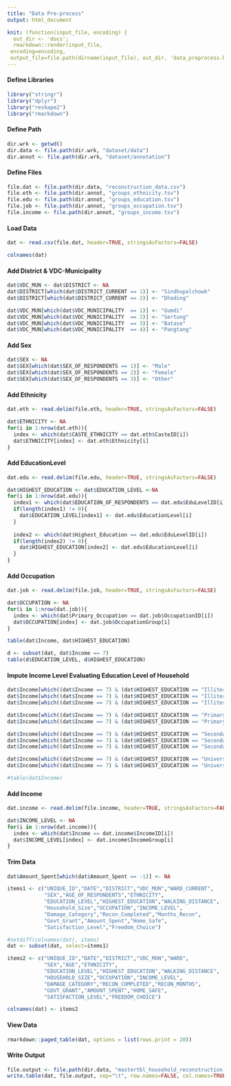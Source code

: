 ```yaml
---
title: "Data Pre-process"
output: html_document

knit: (function(input_file, encoding) {
  out_dir <- 'docs';
  rmarkdown::render(input_file,
 encoding=encoding,
 output_file=file.path(dirname(input_file), out_dir, 'data_preprocess.html'))})
---
```



#### Define Libraries
```r
library("stringr")
library("dplyr")
library("reshape2")
library("rmarkdown")
```

#### Define Path
```r
dir.wrk <- getwd()
dir.data <- file.path(dir.wrk, "dataset/data")
dir.annot <- file.path(dir.wrk, "dataset/annotation")
```

#### Define Files
```r
file.dat <- file.path(dir.data, "reconstruction_data.csv")
file.eth <- file.path(dir.annot, "groups_ethnicity.tsv")
file.edu <- file.path(dir.annot, "groups_education.tsv")
file.job <- file.path(dir.annot, "groups_occupation.tsv")
file.income <- file.path(dir.annot, "groups_income.tsv")
```

#### Load Data
```r
dat <- read.csv(file.dat, header=TRUE, stringsAsFactors=FALSE)

colnames(dat)
```

#### Add District & VDC-Municipality
```r
dat$VDC_MUN <- dat$DISTRICT <- NA
dat$DISTRICT[which(dat$DISTRICT_CURRENT == 1)] <- "Sindhupalchowk"
dat$DISTRICT[which(dat$DISTRICT_CURRENT == 2)] <- "Dhading"  

dat$VDC_MUN[which(dat$VDC_MUNICIPALITY  == 1)] <- "Gumdi"
dat$VDC_MUN[which(dat$VDC_MUNICIPALITY  == 2)] <- "Sertung"
dat$VDC_MUN[which(dat$VDC_MUNICIPALITY  == 3)] <- "Batase"
dat$VDC_MUN[which(dat$VDC_MUNICIPALITY  == 4)] <- "Pangtang"
```

#### Add Sex
```r
dat$SEX <- NA
dat$SEX[which(dat$SEX_OF_RESPONDENTS == 1)] <- "Male"
dat$SEX[which(dat$SEX_OF_RESPONDENTS == 2)] <- "Female"
dat$SEX[which(dat$SEX_OF_RESPONDENTS == 3)] <- "Other"
```

#### Add Ethnicity
```r
dat.eth <- read.delim(file.eth, header=TRUE, stringsAsFactors=FALSE)

dat$ETHNICITY <- NA
for(i in 1:nrow(dat.eth)){
  index <- which(dat$CASTE_ETHNICITY == dat.eth$CasteID[i])
  dat$ETHNICITY[index] <- dat.eth$Ethnicity[i]
}
```


#### Add EducationLevel
```r
dat.edu <- read.delim(file.edu, header=TRUE, stringsAsFactors=FALSE)

dat$HIGHEST_EDUCATION <- dat$EDUCATION_LEVEL <-NA
for(i in 1:nrow(dat.edu)){
  index1 <- which(dat$EDUCATION_OF_RESPONDENTS == dat.edu$EduLevelID[i])
  if(length(index1) != 0){
    dat$EDUCATION_LEVEL[index1] <- dat.edu$EducationLevel[i]
  }
  
  index2 <- which(dat$Highest_Education == dat.edu$EduLevelID[i])
  if(length(index2) != 0){
    dat$HIGHEST_EDUCATION[index2] <- dat.edu$EducationLevel[i]
  }
}
```

#### Add Occupation
```r
dat.job <- read.delim(file.job, header=TRUE, stringsAsFactors=FALSE)

dat$OCCUPATION <- NA
for(i in 1:nrow(dat.job)){
  index <- which(dat$Primary_Occupation == dat.job$OccupationID[i])
  dat$OCCUPATION[index] <- dat.job$OccupationGroup[i]
}
```

```r
table(dat$Income, dat$HIGHEST_EDUCATION)

d <- subset(dat, dat$Income == 7)
table(d$EDUCATION_LEVEL, d$HIGHEST_EDUCATION)
```

#### Impute Income Level Evaluating Education Level of Household
```r
dat$Income[which((dat$Income == 7) & (dat$HIGHEST_EDUCATION == "Illiterate") & (dat$EDUCATION_LEVEL == "Illiterate"))] <- 1
dat$Income[which((dat$Income == 7) & (dat$HIGHEST_EDUCATION == "Illiterate") & (dat$EDUCATION_LEVEL == "Primary"))] <- 2
dat$Income[which((dat$Income == 7) & (dat$HIGHEST_EDUCATION == "Illiterate") & (dat$EDUCATION_LEVEL == "Secondary"))] <- 3

dat$Income[which((dat$Income == 7) & (dat$HIGHEST_EDUCATION == "Primary") & (dat$EDUCATION_LEVEL == "Illiterate"))] <- 1
dat$Income[which((dat$Income == 7) & (dat$HIGHEST_EDUCATION == "Primary") & (dat$EDUCATION_LEVEL == "Primary"))] <- 2

dat$Income[which((dat$Income == 7) & (dat$HIGHEST_EDUCATION == "Secondary") & (dat$EDUCATION_LEVEL == "Illiterate"))] <- 2
dat$Income[which((dat$Income == 7) & (dat$HIGHEST_EDUCATION == "Secondary") & (dat$EDUCATION_LEVEL == "Primary"))] <- 3
dat$Income[which((dat$Income == 7) & (dat$HIGHEST_EDUCATION == "Secondary") & (dat$EDUCATION_LEVEL == "Secondary"))] <- 4

dat$Income[which((dat$Income == 7) & (dat$HIGHEST_EDUCATION == "University") & (dat$EDUCATION_LEVEL == "Illiterate"))] <- 2
dat$Income[which((dat$Income == 7) & (dat$HIGHEST_EDUCATION == "University") & (dat$EDUCATION_LEVEL == "Primary"))] <- 3

#table(dat$Income)
```


#### Add Income
```r
dat.income <- read.delim(file.income, header=TRUE, stringsAsFactors=FALSE)

dat$INCOME_LEVEL <- NA
for(i in 1:nrow(dat.income)){
  index <- which(dat$Income == dat.income$IncomeID[i])
  dat$INCOME_LEVEL[index] <- dat.income$IncomeGroup[i]
}
```

#### Trim Data
```r
dat$Amount_Spent[which(dat$Amount_Spent == -1)] <- NA

items1 <- c("UNIQUE_ID","DATE","DISTRICT","VDC_MUN","WARD_CURRENT",
            "SEX","AGE_OF_RESPONDENTS","ETHNICITY",
            "EDUCATION_LEVEL","HIGHEST_EDUCATION","WALKING_DISTANCE",
            "Household_Size","OCCUPATION","INCOME_LEVEL",
            "Damage_Category","Recon_Completed","Months_Recon",
            "Govt_Grant","Amount_Spent","Home_Safe",
            "Satisfaction_Level","Freedom_Choice")

#setdiff(colnames(dat), items)
dat <- subset(dat, select=items1)

items2 <- c("UNIQUE_ID","DATE","DISTRICT","VDC_MUN","WARD",
            "SEX","AGE","ETHNICITY",
            "EDUCATION_LEVEL","HIGHEST_EDUCATION","WALKING_DISTANCE",
            "HOUSEHOLD_SIZE","OCCUPATION","INCOME_LEVEL",
            "DAMAGE_CATEGORY","RECON_COMPLETED","RECON_MONTHS",
            "GOVT_GRANT","AMOUNT_SPENT","HOME_SAFE",
            "SATISFACTION_LEVEL","FREEDOM_CHOICE")

colnames(dat) <- items2
```

#### View Data
```r
rmarkdown::paged_table(dat, options = list(rows.print = 20))
```


#### Write Output
```r
file.output <- file.path(dir.data, "mastertbl_household_reconstruction.tsv")
write.table(dat, file.output, sep="\t", row.names=FALSE, col.names=TRUE, quote=FALSE)
```
